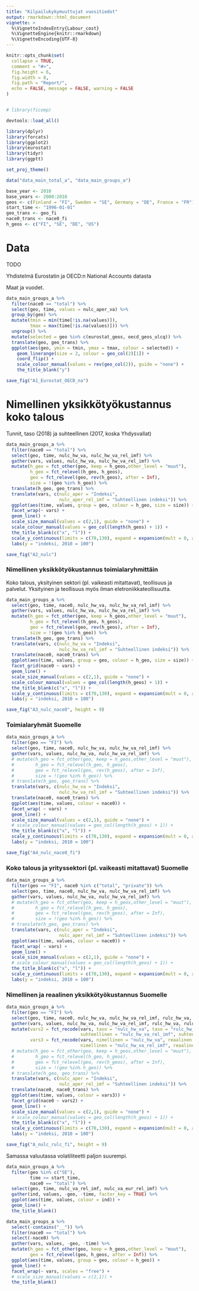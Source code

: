 ```yaml
---
title: "Kilpailukykymuuttujat vuositiedot"
output: rmarkdown::html_document
vignette: >
  %\VignetteIndexEntry{Labour_cost}
  %\VignetteEngine{knitr::rmarkdown}
  %\VignetteEncoding{UTF-8}
---
```


```r
knitr::opts_chunk$set(
  collapse = TRUE,
  comment = "#>", 
  fig.height = 6,
  fig.width = 8,
  fig.path = "Report/", 
  echo = FALSE, message = FALSE, warning = FALSE
)


# library(ficomp)

devtools::load_all()

library(dplyr)
library(forcats)
library(ggplot2)
library(eurostat)
library(tidyr)
library(ggptt)

set_proj_theme()

data("data_main_total_a", "data_main_groups_a")

base_year <- 2010
base_years <- 2000:2018
geos <- c(Finland = "FI", Sweden = "SE", Germany = "DE", France = "FR")
start_time <- "1996-01-01"
geo_trans <- geo_fi
nace0_trans <- nace0_fi
h_geos <- c("FI", "SE", "DE", "US")


```

# Data

TODO

Yhdistelmä Eurostatin ja OECD:n National Accounts datasta 

Maat ja vuodet.

```r

data_main_groups_a %>% 
  filter(nace0 == "total") %>% 
  select(geo, time, values = nulc_aper_va) %>% 
  group_by(geo) %>% 
  mutate(tmin = min(time[!is.na(values)]), 
         tmax = max(time[!is.na(values)])) %>% 
  ungroup() %>% 
  mutate(selected = geo %in% c(eurostat_geos, oecd_geos_ulcq)) %>% 
  translate(geo, geo_trans) %>% 
  ggplot(aes(geo, ymin = tmin, ymax = tmax, colour = selected)) +
    geom_linerange(size = 2, colour = geo_col(2)[1]) +
    coord_flip() +
    scale_colour_manual(values = rev(geo_col(2)), guide = "none") +
    the_title_blank("y")

save_fig("A1_Eurostat_OECD_na")

```

# Nimellinen yksikkötyökustannus koko talous

Tunnit, taso (2018) ja suhteellinen (2017, koska Yhdysvallat)

```r

data_main_groups_a %>% 
  filter(nace0 == "total") %>%
  select(geo, time, nulc_hw_va, nulc_hw_va_rel_imf) %>% 
  gather(vars, values, nulc_hw_va, nulc_hw_va_rel_imf) %>% 
  mutate(h_geo = fct_other(geo, keep = h_geos,other_level = "muut"),
         h_geo = fct_relevel(h_geo, h_geos),
         geo = fct_relevel(geo, rev(h_geos), after = Inf),
         size = !(geo %in% h_geo)) %>% 
  translate(h_geo, geo_trans) %>% 
  translate(vars, c(nulc_aper = "Indeksi", 
                    nulc_aper_rel_imf = "Suhteellinen indeksi")) %>% 
  ggplot(aes(time, values, group = geo, colour = h_geo, size = size)) +
  facet_wrap(~ vars) +
  geom_line() +
  scale_size_manual(values = c(2,1), guide = "none") +
  scale_colour_manual(values = geo_col(length(h_geos) + 1)) +
  the_title_blank(c("x", "l")) +
  scale_y_continuous(limits = c(70,130), expand = expansion(mult = 0, add = 0)) +
  labs(y = "indeksi, 2010 = 100")

save_fig("A2_nulc")

```

### Nimellinen yksikkötyökustannus toimialaryhmittäin

Koko talous, yksityinen sektori (pl. vaikeasti mitattavat), teollisuus ja palvelut. Yksityinen ja teollisuus myös ilman eletroniikkateollisuutta.


```r

data_main_groups_a %>% 
  select(geo, time, nace0, nulc_hw_va, nulc_hw_va_rel_imf) %>% 
  gather(vars, values, nulc_hw_va, nulc_hw_va_rel_imf) %>% 
  mutate(h_geo = fct_other(geo, keep = h_geos,other_level = "muut"),
         h_geo = fct_relevel(h_geo, h_geos),
         geo = fct_relevel(geo, rev(h_geos), after = Inf),
         size = !(geo %in% h_geo)) %>% 
  translate(h_geo, geo_trans) %>% 
  translate(vars, c(nulc_hw_va = "Indeksi", 
                    nulc_hw_va_rel_imf = "Suhteellinen indeksi")) %>% 
  translate(nace0, nace0_trans) %>% 
  ggplot(aes(time, values, group = geo, colour = h_geo, size = size)) +
  facet_grid(nace0 ~ vars) +
  geom_line() +
  scale_size_manual(values = c(2,1), guide = "none") +
  scale_colour_manual(values = geo_col(length(h_geos) + 1)) +
  the_title_blank(c("x", "l")) +
  scale_y_continuous(limits = c(70,130), expand = expansion(mult = 0, add = 0)) +
  labs(y = "indeksi, 2010 = 100")

save_fig("A3_nulc_nace0", height = 9)

```

### Toimialaryhmät Suomelle

```r

data_main_groups_a %>% 
  filter(geo == "FI") %>% 
  select(geo, time, nace0, nulc_hw_va, nulc_hw_va_rel_imf) %>% 
  gather(vars, values, nulc_hw_va, nulc_hw_va_rel_imf) %>% 
  # mutate(h_geo = fct_other(geo, keep = h_geos,other_level = "muut"),
  #        h_geo = fct_relevel(h_geo, h_geos),
  #        geo = fct_relevel(geo, rev(h_geos), after = Inf),
  #        size = !(geo %in% h_geo)) %>% 
  # translate(h_geo, geo_trans) %>% 
  translate(vars, c(nulc_hw_va = "Indeksi", 
                    nulc_hw_va_rel_imf = "Suhteellinen indeksi")) %>% 
  translate(nace0, nace0_trans) %>% 
  ggplot(aes(time, values, colour = nace0)) +
  facet_wrap( ~ vars) +
  geom_line() +
  scale_size_manual(values = c(2,1), guide = "none") +
  # scale_colour_manual(values = geo_col(length(h_geos) + 1)) +
  the_title_blank(c("x", "l")) +
  scale_y_continuous(limits = c(70,130), expand = expansion(mult = 0, add = 0)) +
  labs(y = "indeksi, 2010 = 100")

save_fig("A4_nulc_nace0_fi")

```

### Koko talous ja yrityssektori (pl. vaikeasti mitattavat) Suomelle

```r

data_main_groups_a %>% 
  filter(geo == "FI", nace0 %in% c("total", "private")) %>% 
  select(geo, time, nace0, nulc_hw_va, nulc_hw_va_rel_imf) %>% 
  gather(vars, values, nulc_hw_va, nulc_hw_va_rel_imf) %>% 
  # mutate(h_geo = fct_other(geo, keep = h_geos,other_level = "muut"),
  #        h_geo = fct_relevel(h_geo, h_geos),
  #        geo = fct_relevel(geo, rev(h_geos), after = Inf),
  #        size = !(geo %in% h_geo)) %>% 
  # translate(h_geo, geo_trans) %>% 
  translate(vars, c(nulc_aper = "Indeksi", 
                    nulc_aper_rel_imf = "Suhteellinen indeksi")) %>% 
  ggplot(aes(time, values, colour = nace0)) +
  facet_wrap( ~ vars) +
  geom_line() +
  scale_size_manual(values = c(2,1), guide = "none") +
  # scale_colour_manual(values = geo_col(length(h_geos) + 1)) +
  the_title_blank(c("x", "l")) +
  scale_y_continuous(limits = c(70,130), expand = expansion(mult = 0, add = 0)) +
  labs(y = "indeksi, 2010 = 100")

```

### Nimellinen ja reaalinen yksikkötyökustannus Suomelle

```r

data_main_groups_a %>% 
  filter(geo == "FI") %>% 
  select(geo, time, nace0, nulc_hw_va, nulc_hw_va_rel_imf, rulc_hw_va, rulc_hw_va_rel_imf) %>% 
  gather(vars, values, nulc_hw_va, nulc_hw_va_rel_imf, rulc_hw_va, rulc_hw_va_rel_imf) %>% 
  mutate(vars2 = fct_recode(vars, taso = "nulc_hw_va", taso = "rulc_hw_va",
                            suhteellinen = "nulc_hw_va_rel_imf", suhteellinen = "rulc_hw_va_rel_imf"),
         vars3 = fct_recode(vars, nimellinen = "nulc_hw_va", reaalinen = "rulc_hw_va",
                            nimellinen = "nulc_hw_va_rel_imf", reaalinen = "rulc_hw_va_rel_imf")) %>% 
  # mutate(h_geo = fct_other(geo, keep = h_geos,other_level = "muut"),
  #        h_geo = fct_relevel(h_geo, h_geos),
  #        geo = fct_relevel(geo, rev(h_geos), after = Inf),
  #        size = !(geo %in% h_geo)) %>% 
  # translate(h_geo, geo_trans) %>% 
  translate(vars, c(nulc_aper = "Indeksi", 
                    nulc_aper_rel_imf = "Suhteellinen indeksi")) %>% 
  translate(nace0, nace0_trans) %>% 
  ggplot(aes(time, values, colour = vars3)) +
  facet_grid(nace0 ~ vars2) +
  geom_line() +
  scale_size_manual(values = c(2,1), guide = "none") +
  # scale_colour_manual(values = geo_col(length(h_geos) + 1)) +
  the_title_blank(c("x", "l")) +
  scale_y_continuous(limits = c(70,130), expand = expansion(mult = 0, add = 0)) +
  labs(y = "indeksi, 2010 = 100")

save_fig("A_nulc_rulc_fi", height = 9)

```

Samassa valuutassa volatiliteetti paljon suurempi.

```r

data_main_groups_a %>% 
  filter(geo %in% c("SE"),
         time >= start_time,
         nace0 == "total") %>% 
  select(geo, time, nulc_va_rel_imf, nulc_va_eur_rel_imf) %>% 
  gather(ind, values, -geo, -time, factor_key = TRUE) %>% 
  ggplot(aes(time, values, colour = ind)) +
  geom_line() +
  the_title_blank()

```

```r


data_main_groups_a %>% 
  select(-contains("__")) %>% 
  filter(nace0 == "total") %>% 
  select(-nace0) %>% 
  gather(vars, values, -geo, -time) %>% 
  mutate(h_geo = fct_other(geo, keep = h_geos,other_level = "muut"),
         geo = fct_relevel(geo, h_geos, after = Inf)) %>% 
  ggplot(aes(time, values, group = geo, colour = h_geo)) +
  geom_line() +
  facet_wrap(~ vars, scales = "free") +
  # scale_size_manual(values = c(2,1)) +
  the_title_blank()

```


